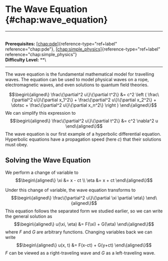 # The Wave Equation \{#chap:wave_equation\}

------------------------------------------------------------------------

\
**Prerequisites:** [\[chap:pde\]](#chap:pde)\{reference-type="ref+label"
reference="chap:pde"\},
[\[chap:simple_physics\]](#chap:simple_physics)\{reference-type="ref+label"
reference="chap:simple_physics"\}\
**Difficulty Level:** \*\*\

------------------------------------------------------------------------

The wave equation is the fundamental mathematical model for travelling
waves. The equation can be used to model physical waves on a rope,
electromagnetic waves, and even solutions to quantum field theories.

$$\begin\{aligned\}
    \frac\{\partial^2 u\}\{\partial t^2\} &= c^2 \left ( \frac\{\partial^2 u\}\{\partial x_1^2\} + \frac\{\partial^2 u\}\{\partial x_2^2\} + \dotsc + \frac\{\partial^2 u\}\{\partial x_n^2\}  \right )
\end\{aligned\}$$ We can simplify this expression to $$\begin\{aligned\}
\frac\{\partial^2 u\}\{\partial t^2\} &= c^2 \nabla^2 u
\end\{aligned\}$$ The wave equation is our first example of a hyperbolic
differential equation. Hyperbolic equations have a propagation speed
(here $c$) that their solutions must obey.

## Solving the Wave Equation

We perform a change of variable to $$\begin\{aligned\}
\xi &= x - ct \\
\eta &= x + ct
\end\{aligned\}$$

Under this change of variable, the wave equation transforms to
$$\begin\{aligned\}
\frac\{\partial^2 u\}\{\partial \xi \partial \eta\}
\end\{aligned\}$$ This equation follows the separated form we studied
earlier, so we can write the general solution as $$\begin\{aligned\}
u(\xi, \eta) &= F(\xi) + G(\eta)
\end\{aligned\}$$ where $F$ and $G$ are arbitrary functions. Changing
variables back we can write $$\begin\{aligned\}
u(x, t) &= F(x-ct) + G(y+ct)
\end\{aligned\}$$ $F$ can be viewed as a right-traveling wave and $G$ as a
left-traveling wave.
